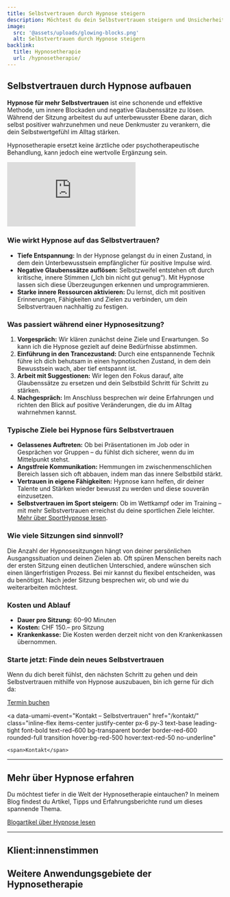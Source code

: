 ```yaml
---
title: Selbstvertrauen durch Hypnose steigern
description: Möchtest du dein Selbstvertrauen steigern und Unsicherheiten hinter dir lassen? Entdecke, wie Hypnose dir helfen kann, gelassener aufzutreten, deine innere Stärke zu finden und dein Selbstbewusstsein langfristig zu stärken.
image:
  src: '@assets/uploads/glowing-blocks.png'
  alt: Selbstvertrauen durch Hypnose steigern
backlink:
  title: Hypnosetherapie
  url: /hypnosetherapie/
---
```



## Selbstvertrauen durch Hypnose aufbauen

**Hypnose für mehr Selbstvertrauen** ist eine schonende und effektive Methode, um innere Blockaden und negative Glaubenssätze zu lösen. Während der Sitzung arbeitest du auf unterbewusster Ebene daran, dich selbst positiver wahrzunehmen und neue Denkmuster zu verankern, die dein Selbstwertgefühl im Alltag stärken.

Hypnosetherapie ersetzt keine ärztliche oder psychotherapeutische Behandlung, kann jedoch eine wertvolle Ergänzung sein.

<section class="prose sm:prose-lg mt-12">
    <script type="application/ld+json">
      {`
        {
          "@context": "https://schema.org",
          "@type": "VideoObject",
          "name": "Stärke dein Selbstwertgefühl mit Hypnose",
          "description": "In diesem Video ermutige ich dich, deinen eigenen Weg zu gehen und deine Träume zu verfolgen, egal wie die Umstände oder die Meinungen anderer aussehen. Es ist wichtig, in deiner eigenen Farbe zu leuchten und auch in schwierigen Zeiten weiterzumachen. Wenn du einen kleinen Schubs in die richtige Richtung brauchst, kann Hypnose eine wertvolle Unterstützung sein. ",
          "uploadDate": "2025-01-02T08:00:00+08:00",
          "embedUrl": "https://www.youtube.com/embed/gFI81bx633g?rel=0&controls=1&modestbranding=1&showinfo=0&color=white&vq=hd1080",
          "thumbnailUrl": "https://img.youtube.com/vi/gFI81bx633g/maxresdefault.jpg",
          "duration": "PT1M28S"
        }
      `}
    </script> 
    <iframe
        class="w-full aspect-video"
        src="https://www.youtube.com/embed/gFI81bx633g?rel=0&controls=1&modestbranding=1&showinfo=0&color=white&vq=hd1080"
        title="Stärke dein Selbstwertgefühl mit Hypnose"
        frameborder="0"
        allow="accelerometer; autoplay; clipboard-write; encrypted-media; gyroscope; picture-in-picture; web-share"
        referrerpolicy="strict-origin-when-cross-origin"
        allowfullscreen></iframe>
</section>

### Wie wirkt Hypnose auf das Selbstvertrauen?

- **Tiefe Entspannung:** In der Hypnose gelangst du in einen Zustand, in dem dein Unterbewusstsein empfänglicher für positive Impulse wird.  
- **Negative Glaubenssätze auflösen:** Selbstzweifel entstehen oft durch kritische, innere Stimmen („Ich bin nicht gut genug“). Mit Hypnose lassen sich diese Überzeugungen erkennen und umprogrammieren.  
- **Starke innere Ressourcen aktivieren:** Du lernst, dich mit positiven Erinnerungen, Fähigkeiten und Zielen zu verbinden, um dein Selbstvertrauen nachhaltig zu festigen.  


### Was passiert während einer Hypnosesitzung?

1. **Vorgespräch:** Wir klären zunächst deine Ziele und Erwartungen. So kann ich die Hypnose gezielt auf deine Bedürfnisse abstimmen.  
2. **Einführung in den Trancezustand:** Durch eine entspannende Technik führe ich dich behutsam in einen hypnotischen Zustand, in dem dein Bewusstsein wach, aber tief entspannt ist.  
3. **Arbeit mit Suggestionen:** Wir legen den Fokus darauf, alte Glaubenssätze zu ersetzen und dein Selbstbild Schritt für Schritt zu stärken.  
4. **Nachgespräch:** Im Anschluss besprechen wir deine Erfahrungen und richten den Blick auf positive Veränderungen, die du im Alltag wahrnehmen kannst.

### Typische Ziele bei Hypnose fürs Selbstvertrauen

- **Gelassenes Auftreten:** Ob bei Präsentationen im Job oder in Gesprächen vor Gruppen – du fühlst dich sicherer, wenn du im Mittelpunkt stehst.  
- **Angstfreie Kommunikation:** Hemmungen im zwischenmenschlichen Bereich lassen sich oft abbauen, indem man das innere Selbstbild stärkt.  
- **Vertrauen in eigene Fähigkeiten:** Hypnose kann helfen, dir deiner Talente und Stärken wieder bewusst zu werden und diese souverän einzusetzen.
- **Selbstvertrauen im Sport steigern:** Ob im Wettkampf oder im Training – mit mehr Selbstvertrauen erreichst du deine sportlichen Ziele leichter. [Mehr über SportHypnose lesen](/hypnosetherapie/sporthypnose/).

### Wie viele Sitzungen sind sinnvoll?

Die Anzahl der Hypnosesitzungen hängt von deiner persönlichen Ausgangssituation und deinen Zielen ab. Oft spüren Menschen bereits nach der ersten Sitzung einen deutlichen Unterschied, andere wünschen sich einen längerfristigen Prozess. Bei mir kannst du flexibel entscheiden, was du benötigst. Nach jeder Sitzung besprechen wir, ob und wie du weiterarbeiten möchtest.

### Kosten und Ablauf

- **Dauer pro Sitzung:** 60–90 Minuten  
- **Kosten:** CHF 150.– pro Sitzung  
- **Krankenkasse:** Die Kosten werden derzeit nicht von den Krankenkassen übernommen.  


### Starte jetzt: Finde dein neues Selbstvertrauen

Wenn du dich bereit fühlst, den nächsten Schritt zu gehen und dein Selbstvertrauen mithilfe von Hypnose auszubauen, bin ich gerne für dich da:

<div class="flex flex-wrap gap-4">
  <a
    data-umami-event="Termin buchen – Selbstvertrauen"
    href="/termin/"
    class="inline-flex no-prose items-center justify-center px-6 py-3 text-base leading-tight font-bold text-white bg-red-600 border border-red-600 rounded-full transition hover:bg-red-500 hover:text-red-50 no-underline"
  >
    <span>Termin buchen</span>
  </a>

  <a
    data-umami-event="Kontakt – Selbstvertrauen"
    href="/kontakt/"
    class="inline-flex items-center justify-center px-6 py-3 text-base leading-tight font-bold text-red-600 bg-transparent border border-red-600 rounded-full transition hover:bg-red-500 hover:text-red-50 no-underline"
  >
    <span>Kontakt</span>
  </a>
</div>

<hr class="border-gray-400" />

## Mehr über Hypnose erfahren

Du möchtest tiefer in die Welt der Hypnosetherapie eintauchen? In meinem Blog findest du Artikel, Tipps und Erfahrungsberichte rund um dieses spannende Thema.

<a href="/blog/" class="inline-flex items-center justify-center px-6 py-3 text-base leading-tight font-bold text-red-600 bg-transparent border border-red-600 rounded-full transition hover:bg-red-500 hover:text-red-50 no-underline">
  <span>Blogartikel über Hypnose lesen</span>
</a>

<hr class="border-gray-400" />

## Klient:innenstimmen
<div className="not-prose">
  <Testimonials ids={[3]} noTitle />
</div>

## Weitere Anwendungsgebiete der Hypnosetherapie

<SubPagesTopics id="hypnotherapy" exclude="/hypnosetherapie/selbstvertrauen/" columns={3} />
